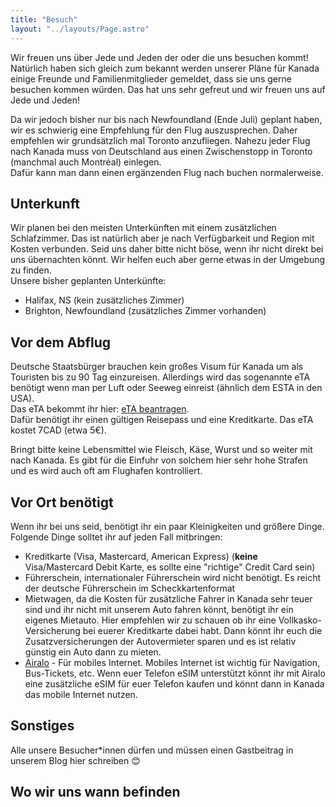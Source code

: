 ```yaml
---
title: "Besuch"
layout: "../layouts/Page.astro"
---
```



Wir freuen uns über Jede und Jeden der oder die uns besuchen kommt!  
Natürlich haben sich gleich zum bekannt werden unserer Pläne für Kanada einige Freunde und Familienmitglieder gemeldet, dass sie uns gerne besuchen kommen würden. Das hat uns sehr gefreut und wir freuen uns auf Jede und Jeden!

Da wir jedoch bisher nur bis nach Newfoundland (Ende Juli) geplant haben, wir es schwierig eine Empfehlung für den Flug auszusprechen. Daher empfehlen wir grundsätzlich mal Toronto anzufliegen. Nahezu jeder Flug nach Kanada muss von Deutschland aus einen Zwischenstopp in Toronto (manchmal auch Montréal) einlegen.  
Dafür kann man dann einen ergänzenden Flug nach buchen normalerweise.

## Unterkunft

Wir planen bei den meisten Unterkünften mit einem zusätzlichen Schlafzimmer. Das ist natürlich aber je nach Verfügbarkeit und Region mit Kosten verbunden. Seid uns daher bitte nicht böse, wenn ihr nicht direkt bei uns übernachten könnt. Wir helfen euch aber gerne etwas in der Umgebung zu finden.  
Unsere bisher geplanten Unterkünfte:

- Halifax, NS (kein zusätzliches Zimmer)
- Brighton, Newfoundland (zusätzliches Zimmer vorhanden)

## Vor dem Abflug

Deutsche Staatsbürger brauchen kein großes Visum für Kanada um als Touristen bis zu 90 Tag einzureisen. Allerdings wird das sogenannte eTA benötigt wenn man per Luft oder Seeweg einreist (ähnlich dem ESTA in den USA).  
Das eTA bekommt ihr hier: [eTA beantragen](https://www.canada.ca/en/immigration-refugees-citizenship/services/visit-canada/eta/apply.html).  
Dafür benötigt ihr einen gültigen Reisepass und eine Kreditkarte. Das eTA kostet 7CAD (etwa 5€).

Bringt bitte keine Lebensmittel wie Fleisch, Käse, Wurst und so weiter mit nach Kanada. Es gibt für die Einfuhr von solchem hier sehr hohe Strafen und es wird auch oft am Flughafen kontrolliert.

## Vor Ort benötigt

Wenn ihr bei uns seid, benötigt ihr ein paar Kleinigkeiten und größere Dinge. Folgende Dinge solltet ihr auf jeden Fall mitbringen:

- Kreditkarte (Visa, Mastercard, American Express) (**keine** Visa/Mastercard Debit Karte, es sollte eine "richtige" Credit Card sein)
- Führerschein, internationaler Führerschein wird nicht benötigt. Es reicht der deutsche Führerschein im Scheckkartenformat
- Mietwagen, da die Kosten für zusätzliche Fahrer in Kanada sehr teuer sind und ihr nicht mit unserem Auto fahren könnt, benötigt ihr ein eigenes Mietauto. Hier empfehlen wir zu schauen ob ihr eine Vollkasko-Versicherung bei euerer Kreditkarte dabei habt. Dann könnt ihr euch die Zusatzversicherungen der Autovermieter sparen und es ist relativ günstig ein Auto dann zu mieten.
- [Airalo](https://www.airalo.com/de) - Für mobiles Internet. Mobiles Internet ist wichtig für Navigation, Bus-Tickets, etc. Wenn euer Telefon eSIM unterstützt könnt ihr mit Airalo eine zusätzliche eSIM für euer Telefon kaufen und könnt dann in Kanada das mobile Internet nutzen.

## Sonstiges

Alle unsere Besucher\*innen dürfen und müssen einen Gastbeitrag in unserem Blog hier schreiben 😊

## Wo wir uns wann befinden

<LocationCalendar client:load />
